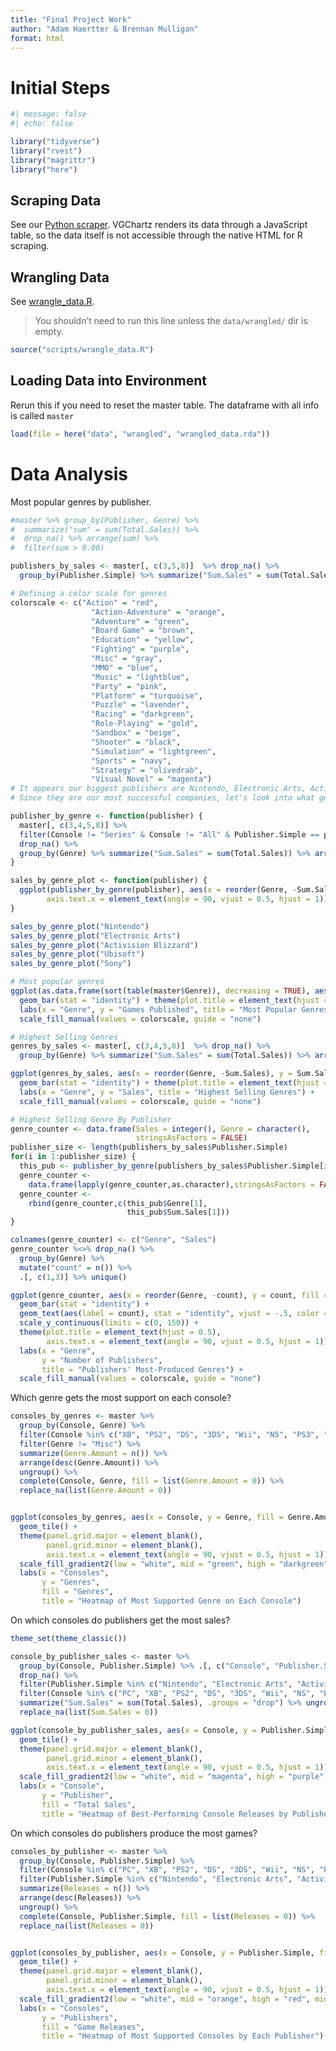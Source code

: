 ```yaml
---
title: "Final Project Work"
author: "Adam Haertter & Brennan Mulligan"
format: html
---
```


# Initial Steps

```r
#| message: false
#| echo: false

library("tidyverse")
library("rvest")
library("magrittr")
library("here")
```

## Scraping Data

See our [Python scraper](scripts/scrape_vgchartz.py). VGChartz renders its data through a JavaScript table, so the data itself is not accessible through the native HTML for R scraping.

## Wrangling Data

See [wrangle_data.R](scripts/wrangle_data.R).

> You shouldn't need to run this line unless the `data/wrangled/` dir is empty.

```r
source("scripts/wrangle_data.R")
```

## Loading Data into Environment

Rerun this if you need to reset the master table. The dataframe with all info is called `master`

```r
load(file = here("data", "wrangled", "wrangled_data.rda"))
```

# Data Analysis

Most popular genres by publisher.

```r
#master %>% group_by(Publisher, Genre) %>% 
#  summarize("sum" = sum(Total.Sales)) %>% 
#  drop_na() %>% arrange(sum) %>%
#  filter(sum > 0.00) 

publishers_by_sales <- master[, c(3,5,8)]  %>% drop_na() %>%
  group_by(Publisher.Simple) %>% summarize("Sum.Sales" = sum(Total.Sales)) %>% arrange(desc(Sum.Sales))

# Defining a color scale for genres
colorscale <- c("Action" = "red",
                  "Action-Adventure" = "orange",
                  "Adventure" = "green",
                  "Board Game" = "brown",
                  "Education" = "yellow",
                  "Fighting" = "purple",
                  "Misc" = "gray",
                  "MMO" = "blue",
                  "Music" = "lightblue",
                  "Party" = "pink",
                  "Platform" = "turquoise",
                  "Puzzle" = "lavender",
                  "Racing" = "darkgreen",
                  "Role-Playing" = "gold",
                  "Sandbox" = "beige",
                  "Shooter" = "black",
                  "Simulation" = "lightgreen",
                  "Sports" = "navy",
                  "Strategy" = "olivedrab",
                  "Visual Novel" = "magenta")
# It appears our biggest publishers are Nintendo, Electronic Arts, Activision Blizzard, Ubisoft, and Sony
# Since they are our most successful companies, let's look into what genre is their most successful by sales

publisher_by_genre <- function(publisher) {
  master[, c(3,4,5,8)] %>%
  filter(Console != "Series" & Console != "All" & Publisher.Simple == publisher) %>%
  drop_na() %>%
  group_by(Genre) %>% summarize("Sum.Sales" = sum(Total.Sales)) %>% arrange(desc(Sum.Sales))
}

sales_by_genre_plot <- function(publisher) {
  ggplot(publisher_by_genre(publisher), aes(x = reorder(Genre, -Sum.Sales), y = Sum.Sales, fill = Genre)) + geom_bar(stat = "identity", position = position_dodge()) + theme(plot.title = element_text(hjust = 0.5),
        axis.text.x = element_text(angle = 90, vjust = 0.5, hjust = 1)) + labs(x = "Genre", y = "Sales", title = paste(publisher, "Sales By Genre")) + scale_fill_manual(values = colorscale, guide = "none")
}

sales_by_genre_plot("Nintendo")
sales_by_genre_plot("Electronic Arts")
sales_by_genre_plot("Activision Blizzard")
sales_by_genre_plot("Ubisoft")
sales_by_genre_plot("Sony")

# Most popular genres
ggplot(as.data.frame(sort(table(master$Genre)), decreasing = TRUE), aes(x = reorder(Var1, -Freq), y = Freq, fill = Var1)) +
  geom_bar(stat = "identity") + theme(plot.title = element_text(hjust = 0.5), axis.text.x = element_text(angle = 90, vjust = 0.5, hjust = 1)) +
  labs(x = "Genre", y = "Games Published", title = "Most Popular Genres") + 
  scale_fill_manual(values = colorscale, guide = "none")

# Highest Selling Genres
genres_by_sales <- master[, c(3,4,5,8)]  %>% drop_na() %>%
  group_by(Genre) %>% summarize("Sum.Sales" = sum(Total.Sales)) %>% arrange(desc(Sum.Sales))

ggplot(genres_by_sales, aes(x = reorder(Genre, -Sum.Sales), y = Sum.Sales, fill = Genre)) +
  geom_bar(stat = "identity") + theme(plot.title = element_text(hjust = 0.5), axis.text.x = element_text(angle = 90, vjust = 0.5, hjust = 1)) +
  labs(x = "Genre", y = "Sales", title = "Highest Selling Genres") +
  scale_fill_manual(values = colorscale, guide = "none")

# Highest Selling Genre By Publisher
genre_counter <- data.frame(Sales = integer(), Genre = character(), 
                            stringsAsFactors = FALSE)
publisher_size <- length(publishers_by_sales$Publisher.Simple)
for(i in 1:publisher_size) {
  this_pub <- publisher_by_genre(publishers_by_sales$Publisher.Simple[i])
  genre_counter <- 
    data.frame(lapply(genre_counter,as.character),stringsAsFactors = FALSE)
  genre_counter <- 
    rbind(genre_counter,c(this_pub$Genre[1],
                          this_pub$Sum.Sales[1]))
}

colnames(genre_counter) <- c("Genre", "Sales")
genre_counter %<>% drop_na() %>%
  group_by(Genre) %>%
  mutate("count" = n()) %>%
  .[, c(1,3)] %>% unique()

ggplot(genre_counter, aes(x = reorder(Genre, -count), y = count, fill = Genre)) +
  geom_bar(stat = "identity") + 
  geom_text(aes(label = count), stat = "identity", vjust = -.5, color = "black") +
  scale_y_continuous(limits = c(0, 150)) +
  theme(plot.title = element_text(hjust = 0.5), 
        axis.text.x = element_text(angle = 90, vjust = 0.5, hjust = 1)) +
  labs(x = "Genre", 
       y = "Number of Publishers", 
       title = "Publishers' Most-Produced Genres") +
  scale_fill_manual(values = colorscale, guide = "none")
```

Which genre gets the most support on each console?

```r
consoles_by_genres <- master %>%
  group_by(Console, Genre) %>%
  filter(Console %in% c("XB", "PS2", "DS", "3DS", "Wii", "NS", "PS3", "PS4", "X360", "XOne", "PSP", "WiiU", "And", "Mobile")) %>%
  filter(Genre != "Misc") %>%
  summarize(Genre.Amount = n()) %>%
  arrange(desc(Genre.Amount)) %>%
  ungroup() %>%
  complete(Console, Genre, fill = list(Genre.Amount = 0)) %>% 
  replace_na(list(Genre.Amount = 0))


ggplot(consoles_by_genres, aes(x = Console, y = Genre, fill = Genre.Amount)) +
  geom_tile() +
  theme(panel.grid.major = element_blank(), 
        panel.grid.minor = element_blank(),
        axis.text.x = element_text(angle = 90, vjust = 0.5, hjust = 1)) +
  scale_fill_gradient2(low = "white", mid = "green", high = "darkgreen", midpoint = 250) +
  labs(x = "Consoles", 
       y = "Genres", 
       fill = "Genres", 
       title = "Heatmap of Most Supported Genre on Each Console")
```

On which consoles do publishers get the most sales?

```r
theme_set(theme_classic())

console_by_publisher_sales <- master %>% 
  group_by(Console, Publisher.Simple) %>% .[, c("Console", "Publisher.Simple", "Total.Sales")] %>%
  drop_na() %>% 
  filter(Publisher.Simple %in% c("Nintendo", "Electronic Arts", "Activision Blizzard", "Sony", "Ubisoft", "Bandai Namco", "THQ", "Sega", "Square Enix", "Konami", "Microsoft", "Capcom", "Rockstar Games", "Warner Bros", "2K Games")) %>% # Top 15 publishers
  filter(Console %in% c("PC", "XB", "PS2", "DS", "3DS", "Wii", "NS", "PS3", "PS4", "PS5", "X360", "XOne", "XS", "PSP", "WiiU", "And", "Mobile")) %>%
  summarize("Sum.Sales" = sum(Total.Sales), .groups = "drop") %>% ungroup() %>% complete(Console, Publisher.Simple, fill = list(Sum.Sales = 0)) %>% 
  replace_na(list(Sum.Sales = 0)) 

ggplot(console_by_publisher_sales, aes(x = Console, y = Publisher.Simple, fill = Sum.Sales)) +
  geom_tile() +
  theme(panel.grid.major = element_blank(), 
        panel.grid.minor = element_blank(),
        axis.text.x = element_text(angle = 90, vjust = 0.5, hjust = 1)) +
  scale_fill_gradient2(low = "white", mid = "magenta", high = "purple", midpoint = 225, na.value = "white") + 
  labs(x = "Console", 
       y = "Publisher", 
       fill = "Total Sales", 
       title = "Heatmap of Best-Performing Console Releases by Publisher")
```

On which consoles do publishers produce the most games?

```r
consoles_by_publisher <- master %>%
  group_by(Console, Publisher.Simple) %>%
  filter(Console %in% c("PC", "XB", "PS2", "DS", "3DS", "Wii", "NS", "PS3", "PS4", "PS5", "X360", "XOne", "XS", "PSP", "WiiU", "And", "Mobile")) %>%
  filter(Publisher.Simple %in% c("Nintendo", "Electronic Arts", "Activision Blizzard", "Sony", "Ubisoft", "Bandai Namco", "THQ", "Sega", "Square Enix", "Konami", "Microsoft", "Capcom", "Rockstar Games", "Warner Bros", "2K Games")) %>% # Top 15 publishers
  summarize(Releases = n()) %>%
  arrange(desc(Releases)) %>%
  ungroup() %>%
  complete(Console, Publisher.Simple, fill = list(Releases = 0)) %>% 
  replace_na(list(Releases = 0))


ggplot(consoles_by_publisher, aes(x = Console, y = Publisher.Simple, fill = Releases)) +
  geom_tile() +
  theme(panel.grid.major = element_blank(), 
        panel.grid.minor = element_blank(),
        axis.text.x = element_text(angle = 90, vjust = 0.5, hjust = 1)) +
  scale_fill_gradient2(low = "white", mid = "orange", high = "red", midpoint = 250) +
  labs(x = "Consoles", 
       y = "Publishers", 
       fill = "Game Releases", 
       title = "Heatmap of Most Supported Consoles by Each Publisher")
```
